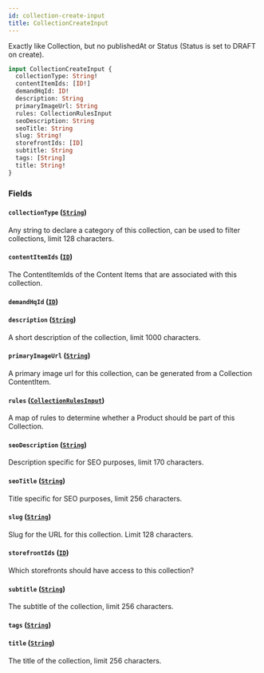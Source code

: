```yaml
---
id: collection-create-input
title: CollectionCreateInput
---
```



Exactly like Collection, but no publishedAt or Status (Status is set to DRAFT on create).


```graphql
input CollectionCreateInput {
  collectionType: String!
  contentItemIds: [ID!]
  demandHqId: ID!
  description: String
  primaryImageUrl: String
  rules: CollectionRulesInput
  seoDescription: String
  seoTitle: String
  slug: String!
  storefrontIds: [ID]
  subtitle: String
  tags: [String]
  title: String!
}
```


### Fields

#### `collectionType` ([`String`](/developers/demandhq-apis/demand-api/graphql/reference/scalars/string))

Any string to declare a category of this collection, can be used to filter collections, limit 128 characters.


#### `contentItemIds` ([`ID`](/developers/demandhq-apis/demand-api/graphql/reference/scalars/id))

The ContentItemIds of the Content Items that are associated with this collection.


#### `demandHqId` ([`ID`](/developers/demandhq-apis/demand-api/graphql/reference/scalars/id))




#### `description` ([`String`](/developers/demandhq-apis/demand-api/graphql/reference/scalars/string))

A short description of the collection, limit 1000 characters.


#### `primaryImageUrl` ([`String`](/developers/demandhq-apis/demand-api/graphql/reference/scalars/string))

A primary image url for this collection, can be generated from a Collection ContentItem.


#### `rules` ([`CollectionRulesInput`](/developers/demandhq-apis/demand-api/graphql/reference/inputs/collection-rules-input))

A map of rules to determine whether a Product should be part of this Collection.


#### `seoDescription` ([`String`](/developers/demandhq-apis/demand-api/graphql/reference/scalars/string))

Description specific for SEO purposes, limit 170 characters.


#### `seoTitle` ([`String`](/developers/demandhq-apis/demand-api/graphql/reference/scalars/string))

Title specific for SEO purposes, limit 256 characters.


#### `slug` ([`String`](/developers/demandhq-apis/demand-api/graphql/reference/scalars/string))

Slug for the URL for this collection. Limit 128 characters.


#### `storefrontIds` ([`ID`](/developers/demandhq-apis/demand-api/graphql/reference/scalars/id))

Which storefronts should have access to this collection?


#### `subtitle` ([`String`](/developers/demandhq-apis/demand-api/graphql/reference/scalars/string))

The subtitle of the collection, limit 256 characters.


#### `tags` ([`String`](/developers/demandhq-apis/demand-api/graphql/reference/scalars/string))




#### `title` ([`String`](/developers/demandhq-apis/demand-api/graphql/reference/scalars/string))

The title of the collection, limit 256 characters.




